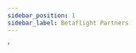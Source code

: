 ```yaml
---
sidebar_position: 1
sidebar_label: Betaflight Partners
---
```


<p className="flex flex-col items-center">
  <ThemedImage
    alt="Betaflight Partner"
    className="no-effect md:w-1/4 mt-6 mb-2"
    sources={{
      light: useBaseUrl('/img/betaflight/sponsors/bf_partner_light.svg'),
      dark: useBaseUrl('/img/betaflight/sponsors/bf_partner_dark.svg'),
    }}
  />
</p>

<PartnerText />


'

